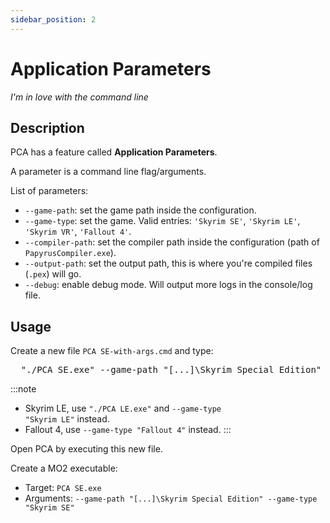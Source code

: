 ```yaml
---
sidebar_position: 2
---
```



# Application Parameters

_I'm in love with the command line_

## Description

PCA has a feature called **Application Parameters**.

A parameter is a command line flag/arguments.

List of parameters:
- `--game-path`: set the game path inside the configuration.
- `--game-type`: set the game.
  Valid entries: `'Skyrim SE'`, `'Skyrim LE'`, `'Skyrim VR'`, `'Fallout 4'`.
- `--compiler-path`: set the compiler path inside the configuration (path of `PapyrusCompiler.exe`).
- `--output-path`: set the output path, this is where you're compiled files (`.pex`) will go.
- `--debug`: enable debug mode. Will output more logs in the console/log file.

## Usage

<Tabs>
  <TabItem value="classic" label="Classic" default>
<p>
  Create a new file <code>PCA SE-with-args.cmd</code> and type:
</p>

<pre className="language-shell">
  "./PCA SE.exe" --game-path "[...]\Skyrim Special Edition" --game-type "Skyrim SE"
</pre>

:::note
- Skyrim LE, use <code>"./PCA LE.exe"</code> and <code>--game-type "Skyrim LE"</code> instead.
- Fallout 4, use <code>--game-type "Fallout 4"</code> instead.
:::

Open PCA by executing this new file.
  </TabItem>
  <TabItem value="mo2" label="MO2">

Create a MO2 executable:
<ul>
  <li>Target: <code>PCA SE.exe</code></li>
  <li>Arguments: <code>--game-path "[...]\Skyrim Special Edition" --game-type "Skyrim SE"</code></li>
</ul>

  </TabItem>
</Tabs>
